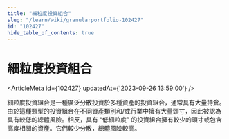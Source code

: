 ```yaml
---
title: "細粒度投資組合"
slug: "/learn/wiki/granularportfolio-102427"
id: "102427"
hide_table_of_contents: true
---
```



# 細粒度投資組合

<ArticleMeta id={102427} updatedAt={'2023-09-26 13:59:00'} />
<div className='border-solid border-b border-t-0 my-4 border-[var(--ifm-color-gray-300)]' />

細粒度投資組合是一種廣泛分散投資於多種資產的投資組合，通常具有大量持倉。由於這種類型的投資組合在不同資產類別和/或行業中擁有大量頭寸，因此被認為具有較低的總體風險。相反，具有 “低細粒度” 的投資組合擁有較少的頭寸或包含高度相關的資產。它們較少分散，總體風險較高。

